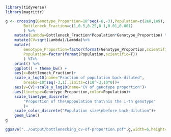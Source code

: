 
```r
library(tidyverse)
library(magrittr)

g <- crossing(Genotype_Proportion=10^seq(-6,-3),Population=c(2e8,1e9),
        Bottleneck_Fraction=c(1,0.5,0.25,0.1,0.01,0.001)
        ) %>%
    mutate(Lambda=Bottleneck_Fraction*Population*Genotype_Proportion) %>%
    mutate(CV=sqrt(Lambda)/Lambda)%>%
    mutate(
        Genotype_Proportion=factor(format(Genotype_Proportion,scientific=F)),
        Population=factor(format(Population,scientific=T))
        ) %T>%
    print() %>%
    ggplot() + theme_bw() +
    aes(x=Bottleneck_Fraction)+
    scale_x_log10(name="Fraction of population back-diluted",
        breaks=10^seq(-3,1),limits=c(10^-3,10^0))+
    aes(y=CV)+scale_y_log10(name="CV of genotype proportion")+
    aes(linetype=Genotype_Proportion,color=Population)+
    scale_linetype_discrete(
        "Proportion of the\npopulation that\nis the i-th genotype"
        )+
    scale_color_discrete("Population size\nbefore back-dilution")+
    geom_line()
g

ggsave("../output/bottlenecking_cv-of-proportion.pdf",g,width=6,height=4)

```

